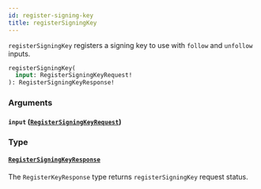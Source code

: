 ```yaml
---
id: register-signing-key
title: registerSigningKey
---
```



`registerSigningKey` registers a signing key to use with `follow` and `unfollow` inputs.

```graphql
registerSigningKey(
  input: RegisterSigningKeyRequest!
): RegisterSigningKeyResponse!
```


### Arguments

#### `input` ([`RegisterSigningKeyRequest`](/cyberconnect/reference/inputs/register-signing-key-request))




### Type

#### [`RegisterSigningKeyResponse`](/cyberconnect/reference/objects/register-signing-key-response) 

The `RegisterKeyResponse` type returns `registerSigningKey` request status.




